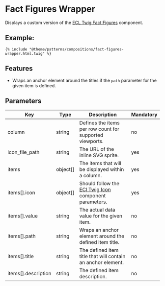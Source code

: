 # Fact Figures Wrapper

Displays a custom version of the [ECL Twig Fact Figures](https://www.npmjs.com/package/@ecl-twig/ec-component-fact-figures) component.

## Example:

```
{% include "@theme/patterns/compositions/fact-figures-wrapper.html.twig" %}
```

## Features

- Wraps an anchor element around the titles if the `path` parameter for the given item is defined.

## Parameters

| Key                 | Type     | Description                                                                                                        | Mandatory |
| ------------------- | -------- | ------------------------------------------------------------------------------------------------------------------ | --------- |
| column              | string   | Defines the items per row count for supported viewports.                                                           | no        |
| icon_file_path      | string   | The URL of the inline SVG sprite.                                                                                  | yes       |
| items               | object[] | The items that will be displayed within a column.                                                                  | yes       |
| items[].icon        | object[] | Should follow the [ECl Twig Icon](https://www.npmjs.com/package/@ecl-twig/ec-component-icon) component parameters. | yes       |
| items[].value       | string   | The actual data value for the given item.                                                                          | no        |
| items[].path        | string   | Wraps an anchor element around the defined item title.                                                             | no        |
| items[].title       | string   | The defined item title that will contain an anchor element.                                                        | no        |
| items[].description | string   | The defined item description.                                                                                      | no        |

